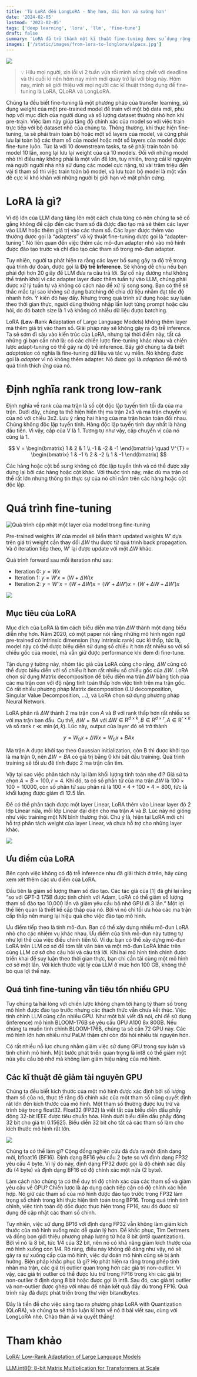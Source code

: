 ```yaml
---
title: 'Từ LoRA đến LongLoRA - Nhẹ hơn, dài hơn và sướng hơn'
date: '2024-02-05'
lastmod: '2023-02-05'
tags: ['deep learning', 'lora', 'llm', 'fine-tune']
draft: false
summary: 'LoRA đã trở thành một kĩ thuật fine-tuning được sử dụng rộng rãi với sự tối ưu của nó. Trong series này, chúng ta sẽ thảo luận về LoRA, lượng tử hoá và một phiên bản mở rộng của LoRA với context dài hơn.'
images: ['/static/images/from-lora-to-longlora/alpaca.jpg']
---
```


![](/static/images/from-lora-to-longlora/alpaca.jpg)

> 💡 Hilu mọi người, xin lỗi vì 2 tuần vừa rồi mình sống chết với deadline và thi cuối kì nên hôm nay mình mới quay trở lại với blog này. Hôm nay, mình sẽ giới thiệu với mọi người các kĩ thuật thông dụng để fine-tuning là LoRA, QLoRA và LongLoRA.

Chúng ta đều biết fine-tuning là một phương pháp của transfer learning, sử dụng weight của một pre-trained model để train với một bộ data mới, phù hợp với mục đích của người dùng và số lượng dataset thường nhỏ hơn khi pre-train. Việc làm này giúp tăng độ chính xác của model so với việc train trực tiếp với bộ dataset nhỏ của chúng ta. Thông thường, khi thực hiện fine-tuning, ta sẽ phải train toàn bộ hoặc một số layers của model, và cũng phải lưu lại toàn bộ các tham số của model hoặc một số layers của model được fine-tune luôn. Tức là với 10 downstream tasks, ta sẽ phải train toàn bộ model 10 lần, xong lại lưu lại weight của cả 10 models. Đối với những model nhỏ thì điều này không phải là một vấn đề lớn, tuy nhiên, trong cái kỉ nguyên mà người người nhà nhà sử dụng các model cực nặng, từ vài trăm triệu đến vài tỉ tham số thì việc train toàn bộ model, và lưu toàn bộ model là một vấn đề cực kì khó khăn với những người bị giới hạn về mặt phần cứng.

# LoRA là gì?

Vì độ lớn của LLM đang tăng lên một cách chưa từng có nên chúng ta sẽ cố gắng không đề cập đến các tham số đã được đào tạo mà sẽ thêm các layer vào LLM hoặc thêm giá trị vào các tham số. Các layer được thêm vào thường được gọi là “adapters” và kỹ thuật fine-tuning được gọi là “adapter-tuning”. Nó liên quan đến việc thêm các mô-đun adapter nhỏ vào mô hình được đào tạo trước và chỉ đào tạo các tham số trong mô-đun adapter.

Tuy nhiên, người ta phát hiện ra rằng các layer bổ sung gây ra độ trễ trong quá trình dự đoán, được gọi là **Độ trễ Inference**. Sẽ không dễ chịu nếu bạn phải đợi hơn 20 giây để LLM đưa ra câu trả lời. Sự cố này dường như không thể tránh khỏi vì các adapter layer được thêm tuần tự vào LLM, chúng phải được xử lý tuần tự và không có cách nào để xử lý song song. Bạn có thể sẽ thắc mắc tại sao không sử dụng batching để chia dữ liệu nhằm đạt tốc độ nhanh hơn. Ý kiến ​​đó hay đấy. Nhưng trong quá trình sử dụng hoặc suy luận theo thời gian thực, người dùng thường nhập lần lượt từng prompt hoặc câu hỏi, do đó batch size là 1 và không có nhiều dữ liệu được batching.

LoRA (**Lo**w-**R**ank **A**daptation of Large Language Models) không thêm layer mà thêm giá trị vào tham số. Giải pháp này sẽ không gây ra độ trễ inference. Ta sẽ sớm đi sâu vào kiến trúc của LoRA, nhưng tại thời điểm này, tất cả những gì bạn cần nhớ là: có các chiến lược fine-tuning khác nhau và chiến lược adapt-tuning có thể gây ra độ trễ inference. Bây giờ chúng ta đã biết *adaptation* có nghĩa là fine-tuning dữ liệu và tác vụ miền. Nó không được gọi là *adapter* vì nó không thêm adapter. Nó được gọi là *adaption* để mô tả quá trình thích ứng của nó.

# Định nghĩa rank trong low-rank
Định nghĩa về rank của ma trận là số cột độc lập tuyến tính tối đa của ma trận. Dưới đây, chúng ta thể hiện hiển thị ma trận 2x3 và ma trận chuyển vị của nó với chiều 3x2. Lưu ý rằng hai hàng của ma trận hoàn toàn đối nhau. Chúng không độc lập tuyến tính. Hàng độc lập tuyến tính duy nhất là hàng đầu tiên. Vì vậy, cấp của V là 1. Tương tự như vậy, cấp chuyển vị của nó cũng là 1.

$$
V = \begin{bmatrix}
1 & 2 & 1 \\
-1 & -2 & -1
\end{bmatrix} \quad
V^{T} = \begin{bmatrix}
1 & -1 \\
2 & -2 \\
1 & -1
\end{bmatrix}
$$

Các hàng hoặc cột bổ sung không có độc lập tuyến tính và có thể được xây dựng lại bởi các hàng hoặc cột khác. Với thuộc tính này, mặc dù ma trận có thể rất lớn nhưng thông tin thực sự của nó chỉ nằm trên các hàng hoặc cột độc lập.

# Quá trình fine-tuning

![Quá trình cập nhật một layer của model trong fine-tuning](/static/images/from-lora-to-longlora/lora-finetune.png)

Pre-trained weights $W$ của model sẽ biến thành updated weights $W'$ dựa trên giá trị weight cần thay đổi $\Delta W$ thu được từ quá trình back propagation. Và ở iteration tiếp theo, $W'$ lại được update với một $\Delta W$ khác.

Quá trình forward sau mỗi iteration như sau:
* Iteration 0: $y = Wx$
* Iteration 1: $y = W'x = (W + \Delta W)x$
* Iteration 2: $y = W''x = (W + \Delta W)x = (W' + \Delta W')x = (W + \Delta W + \Delta W')x$

![](/static/images/from-lora-to-longlora/update-w.png)

## Mục tiêu của LoRA

Mục đích của LoRA là tìm cách biểu diễn ma trận $\Delta W$ thành một dạng biểu diễn nhẹ hơn. Năm 2020, có một paper nói rằng những mô hình ngôn ngữ pre-trained có intrinsic dimension (hay intrinsic rank) cực kì thấp, tức là, model này có thể được biểu diễn sử dụng số chiều ít hơn rất nhiều so với số chiều gốc của model, mà vẫn giữ được performance khi đem đi fine-tune.

Tận dụng ý tưởng này, nhóm tác giả của LoRA cũng cho rằng, $\Delta W$ cũng có thể được biểu diễn với số chiều ít hơn rất nhiều số chiều gốc của $\Delta W$. LoRA chọn sử dụng Matrix decomposition để biểu diễn ma trận $\Delta W$ bằng tích của các ma trận con với độ nặng tính toán thấp hơn việc tính trên ma trận gốc. Có rất nhiều phương pháp Matrix decomposition (LU decomposition, Singular Value Decomposition, ...), và LoRA chọn sử dụng phương pháp Neural Network.

LoRA phân rã $\Delta W$ thành 2 ma trận con $A$ và $B$ với rank thấp hơn rất nhiều so với ma trận ban đầu. Cụ thể, $\Delta W = BA$ với $\Delta W \in \mathrm{R}^{d \times k}, B \in \mathrm{R}^{d \times r}, A \in \mathrm{R}^{r \times k}$ và số rank $r \ll \min (d,k)$. Lúc này, output của layer đó sẽ trở thành

$$
y = W_{0}x + \Delta Wx = W_{0}x + BAx
$$

Ma trận A được khởi tạo theo Gaussian initialization, còn B thì được khởi tạo là ma trận 0, nên $\Delta W = BA$ có giá trị bằng 0 khi bắt đầu training. Quá trình training sẽ tối ưu đê tính được 2 ma trận cần tìm.

Vậy tại sao việc phân tách này lại làm khối lượng tính toán nhẹ đi? Giả sử ta chọn $A = B = 100, r = 4$. Khi đó, ta có số phần tử của ma trận $\Delta W$ là $100 \times 100 = 10000$, còn số phân tử sau phân rã là $100 \times 4 + 100 \times 4 = 800$, tức là khối lượng được giảm đi 12.5 lần.

Để có thể phân tách được một layer Linear, LoRA thêm vào Linear layer đó 2 lớp Linear nữa, mỗi lớp Linear đại diện cho ma trận $A$ và $B$. Lúc này nó giống như việc training một NN bình thường thôi. Chú ý là, hiện tại LoRA mới chỉ hỗ trợ phân tách weight của layer Linear, và chưa hỗ trợ cho những layer khác.

![](/static/images/from-lora-to-longlora/decompose.png)

## Ưu điểm của LoRA

Bên cạnh việc không có độ trễ inference như đã giải thích ở trên, hãy cùng xem xét thêm các ưu điểm của LoRA.

Đầu tiên là giảm số lượng tham số đào tạo. Các tác giả của [1] đã ghi lại rằng “so với GPT-3 175B được tinh chỉnh với Adam, LoRA có thể giảm số lượng tham số đào tạo 10.000 lần và giảm yêu cầu bộ nhớ GPU đi 3 lần.” Một lợi thế liên quan là thiết kế cấp thấp của nó. Bởi vì nó chỉ tối ưu hóa các ma trận cấp thấp nên mang lại hiệu quả cho việc đào tạo mô hình.

Ưu điểm tiếp theo là tính mô-đun. Bạn có thể xây dựng nhiều mô-đun LoRA nhỏ cho các nhiệm vụ khác nhau. Ưu điểm của tính mô-đun này tương tự như lợi thế của việc điều chỉnh tiền tố. Ví dụ: bạn có thể xây dựng mô-đun LoRA trên LLM cơ sở để tóm tắt văn bản và một mô-đun LoRA khác trên cùng LLM cơ sở cho câu hỏi và câu trả lời. Khi hai mô hình tinh chỉnh được triển khai để suy luận theo thời gian thực, bạn chỉ cần tải cùng một mô hình cơ sở một lần. Với kích thước vật lý của LLM ở mức hơn 100 GB, không thể bỏ qua lợi thế này.

## Quá tình fine-tuning vẫn tiêu tốn nhiều GPU

Tuy chúng ta hài lòng với chiến lược không chạm tới hàng tỷ tham số trong mô hình được đào tạo trước nhưng các thách thức vẫn chưa kết thúc. Việc tinh chỉnh LLM cũng cần nhiều GPU. Như một bài viết đã nói, chỉ để sử dụng (inference) mô hình BLOOM-176B sẽ yêu cầu GPU A100 8x 80GB. Nếu chúng ta muốn tinh chỉnh BLOOM-176B, chúng ta sẽ cần 72 GPU này. Các mô hình lớn hơn nhiều như PaLM thậm chí còn đòi hỏi nhiều tài nguyên hơn.

Có rất nhiều nỗ lực chung nhằm giảm việc sử dụng GPU trong suy luận và tinh chỉnh mô hình. Một bước phát triển quan trọng là int8 có thể giảm một nửa yêu cầu bộ nhớ mà không làm giảm hiệu năng của mô hình.

## Các kĩ thuật đê giảm tài nguyên GPU

Chúng ta đều biết kích thước của một mô hình được xác định bởi số lượng tham số của nó, thực tế rằng độ chính xác của một tham số cũng quyết định rất lớn đến kích thước của mô hình. Một tham số thường được lưu trữ và trình bày trong float32. Float32 (FP32) là viết tắt của biểu diễn dấu phẩy động 32-bit IEEE được tiêu chuẩn hóa. Hình dưới biểu diễn dấu phẩy động 32 bit cho giá trị 0.15625. Biểu diễn 32 bit cho tất cả các tham số làm cho kích thước mô hình rất lớn.

![](/static/images/from-lora-to-longlora/fp32.jpg)

Chúng ta có thể làm gì? Cộng đồng nghiên cứu đã đưa ra một định dạng mới, bfloat16 (BF16). Định dạng BF16 yêu cầu 2 byte so với định dạng FP32 yêu cầu 4 byte. Vì lý do này, định dạng FP32 được gọi là độ chính xác đầy đủ (4 byte) và định dạng BF16 có độ chính xác một nửa (2 byte).

Làm cách nào chúng ta có thể duy trì độ chính xác của các tham số và giảm yêu cầu về GPU? Chiến lược là áp dụng cách tiếp cận có độ chính xác hỗn hợp. Nó giữ các tham số của mô hình được đào tạo trước trong FP32 làm trọng số chính trong khi thực hiện tính toán trong BP16. Trong quá trình tinh chỉnh, việc tính toán độ dốc được thực hiện trong FP16, sau đó được sử dụng để cập nhật các tham số chính.

Tuy nhiên, việc sử dụng BP16 với định dạng FP32 vẫn không làm giảm kích thước của mô hình xuống mức dễ quản lý hơn. Để khắc phục, Tim Dettmers và đồng bọn giới thiệu phương pháp lượng tử hóa 8 bit (int8 quantization). Bởi vì nó là 8 bit, tức 1/4 của 32 bit, nên nó có khả năng giảm kích thước của mô hình xuống còn 1/4. Rõ ràng, điều này không dễ dàng như vậy, nó sẽ gây ra sự xuống cấp của mô hình, việc dự đoán mô hình cũng sẽ bị ảnh hưởng. Biện pháp khắc phục là gì? Họ phát hiện ra rằng trong phép tính nhân ma trận, các giá trị outlier quan trọng hơn các giá trị non-outlier. Vì vậy, các giá trị outlier có thể được lưu trữ trong FP16 trong khi các giá trị non-outlier ở định dạng 8 bit hoặc được gọi là int8. Sau đó, các giá trị outlier và non-outlier được ghép với nhau để nhận kết quả đầy đủ trong FP16. Quá trình này đã được phát triển trong thư viện bitandbytes.

Đây là tiền đề cho việc sáng tạo ra phương pháp LoRA with Quantization (QLoRA), và chúng ta sẽ thảo luận kĩ hơn về nó ở bài viết sau, cùng với LongLoRA nhé. Chào thân ái và quyết thắng!

# Tham khảo

[LoRA: Low-Rank Adaptation of Large Language Models](https://arxiv.org/abs/2106.09685)

[LLM.int8(): 8-bit Matrix Multiplication for Transformers at Scale](https://arxiv.org/abs/2208.07339)